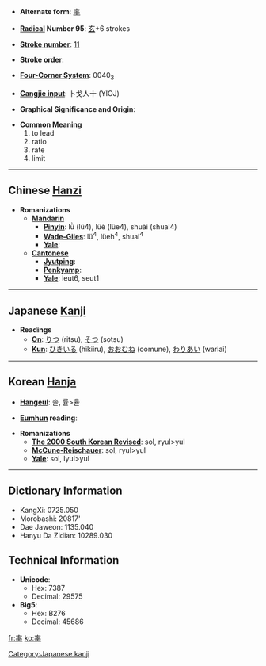 * '''Alternate form''': [[率]]

* '''[[Wiktionary:Chinese radical index| Radical]] Number 95''': [[Wiktionary:Chinese radical index 玄|玄]]+6 strokes

* '''[[Wiktionary:Chinese total strokes index|Stroke number]]''': [[Wiktionary:Chinese total strokes index 11|11]]

* '''Stroke order''': 

* '''[[Wiktionary:Chinese four corner index|Four-Corner System]]''': 0040<sub>3</sub>

* '''[[Wiktionary:Chinese Cangjie index|Cangjie input]]''': 卜戈人十 (YIOJ)

* '''Graphical Significance and Origin''': 

* '''Common Meaning'''
*#to lead
*# ratio
*# rate
*# limit


----

== Chinese [[Hanzi]] ==

* '''Romanizations'''
** '''[[Mandarin]]'''
*** '''[[Pinyin]]''': lǜ (lü4), lüè (lüe4), shuài (shuai4)
*** '''[[Wade-Giles]]''': lü<sup>4</sup>, lüeh<sup>4</sup>, shuai<sup>4</sup>
*** '''[[Yale]]''': 
** '''[[Cantonese]]'''
*** '''[[Jyutping]]''':
*** '''[[Penkyamp]]''': 
*** '''[[Yale]]''': leut6, seut1


----

== Japanese [[Kanji]] ==

* '''Readings'''
** '''[[On]]''': [[りつ]] (ritsu), [[そつ]] (sotsu)
** '''[[Kun]]''': [[ひきいる]] (hikiiru), [[おおむね]] (oomune), [[わりあい]] (wariai)


----

== Korean [[Hanja]] ==

* '''[[Hangeul]]''': 솔, 률>율

* '''[[Eumhun]] reading''': 

* '''Romanizations'''
** '''[[The 2000 South Korean Revised Romanization|The 2000 South Korean Revised]]''': sol, ryul>yul
** '''[[McCune-Reischauer]]''': sol, ryul>yul
** '''[[Yale]]''': sol, lyul>yul

----

== Dictionary Information ==

* KangXi: 0725.050
* Morobashi: 20817'
* Dae Jaweon: 1135.040
* Hanyu Da Zidian: 10289.030

== Technical Information ==

* '''Unicode''':
** Hex: 7387
** Decimal: 29575
* '''Big5''':
** Hex: B276
** Decimal: 45686

[[Category:Japanese kanji]]

[[fr:率]]
[[ko:率]]